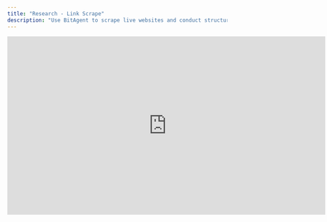 ```yaml
---
title: "Research - Link Scrape"
description: "Use BitAgent to scrape live websites and conduct structured market research. Configure prompts, apply output formatting (fields or lists), and enrich workflows with reliable, contextual company insights."
---
```


<iframe width="728" height="410" src="https://www.youtube.com/embed/TZm_feZvi0o?si=ve4qJTvWmQ9ey_Bd" title="YouTube video player" frameborder="0" allow="accelerometer; autoplay; clipboard-write; encrypted-media; gyroscope; picture-in-picture; web-share" referrerpolicy="strict-origin-when-cross-origin" allowfullscreen />

---

## Overview

**BitAgent** is Bitscale’s unique research agent designed for **live website scraping** and **market research**. It performs structured scrapes of a company’s website, and if the data is unavailable there, it automatically checks other sources such as Google Web Search.

BitAgent is widely used for:

- **Primary research** in customized outreach workflows
- Detecting website changes or signals (e.g., compliance, certifications)
- Extracting structured data like **event attendees**
- Enriching accounts with deeper context for personalization

<img
  height="100"
  src="https://res.cloudinary.com/dbfzpmxn2/image/upload/v1735312533/Screenshot_2024-12-27_at_8.39.33_PM_rd9ct0.png"
/>

---

### **When to Use BitAgent**

- Use **BitAgent** when you need **in-depth, company-specific insights**.
- Use **Google Web Search, Google News, or Perplexity agents** when you need broad, surface-level research across multiple sources.

---

### **Setting Up BitAgent**

1. Go to the **Enrichments Tab → Web Search → BitAgent**.
2. Provide an input:
   - **Preferred**: Company URL
   - **Alternative**: A direct link to the page you want scraped (e.g., an event attendee list).
3. Add a **prompt**:
   - Example: _“Check if the company is SOC2 validated.”_

---

### **Output Formatting**

Proper output formatting ensures that responses are structured and usable in downstream workflows. Without formatting, the AI may return unstructured text, which can break dependent steps.

Two formatting types are supported:

- **Fields**:
  - Used for single-value or comma-separated responses.
  - Example: `name` field with 10 names, `company` field with 10 companies (each comma separated).
- **Lists**:
  - Used when you want **row-level encapsulation** for each item.
  - Example: `{name, company}` for each attendee, output as multiple structured records.

> 💡 Use **Fields** when you need flat responses, and **Lists** when you plan to **explode results into multiple rows** in another grid.

---

### **Example: Event Attendees**

- **Fields Output**:
  - `name`: John, Sarah, Priya
  - `company`: Acme, Globex, Initech
- **Lists Output**:
  - `{name: John, company: Acme}`
  - `{name: Sarah, company: Globex}`
  - `{name: Priya, company: Initech}`

Lists are recommended when the output will be mapped into grids for further enrichment.

---

### **Adding Results to Columns**

- After running BitAgent, add the structured output as a **column** in your grid.
- Example: Column `is_soc_validated` with boolean values `True/False`.
- Supported output types: **Text**, **True/False**, **Numbers**, etc.

---

### **Best Practices**

- Always provide a **clear and concise prompt** (20–30 words).
- Use **structured output formatting** to avoid dependency errors.
- For **boolean checks** (e.g., “Is SOC2 validated?”), use **True/False type** for accuracy.
- For **bulk lists** (e.g., event attendees), always use the **List** option.